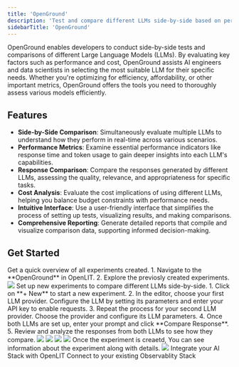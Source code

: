 ```yaml
---
title: 'OpenGround'
description: 'Test and compare different LLMs side-by-side based on performance, cost, and other key metrics'
sidebarTitle: 'OpenGround'
---
```


OpenGround enables developers to conduct side-by-side tests and comparisons of different Large Language Models (LLMs). By evaluating key factors such as performance and cost, OpenGround assists AI engineers and data scientists in selecting the most suitable LLM for their specific needs. Whether you're optimizing for efficiency, affordability, or other important metrics, OpenGround offers the tools you need to thoroughly assess various models efficiently.

## Features

- **Side-by-Side Comparison**: Simultaneously evaluate multiple LLMs to understand how they perform in real-time across various scenarios.
- **Performance Metrics**: Examine essential performance indicators like response time and token usage to gain deeper insights into each LLM's capabilities.
- **Response Comparison**: Compare the responses generated by different LLMs, assessing the quality, relevance, and appropriateness for specific tasks.
- **Cost Analysis**: Evaluate the cost implications of using different LLMs, helping you balance budget constraints with performance needs.
- **Intuitive Interface**: Use a user-friendly interface that simplifies the process of setting up tests, visualizing results, and making comparisons.
- **Comprehensive Reporting**: Generate detailed reports that compile and visualize comparison data, supporting informed decision-making.

## Get Started

<Steps>
  <Step title="List of existing experiments">
    Get a quick overview of all experiments created.
      1. Navigate to the **OpenGround** in OpenLIT.
      2. Explore the previosly created experiments.
    <Frame>
      <img src="/images/docs-openground-1.png" />
    </Frame>
  </Step>
  <Step title="Create a New Experiment">
    Set up new experiments to compare different LLMs side-by-side.
    1. Click on **+ New** to start a new experiment.
    2. In the editor, choose your first LLM provider. Configure the LLM by setting its parameters and enter your API key to enable requests.
    3. Repeat the process for your second LLM provider. Choose the provider and configure its LLM parameters.
    4. Once both LLMs are set up, enter your prompt and click **Compare Response**.
    5. Review and analyze the responses from both LLMs to see how they compare.
    <Frame>
      <img src="/images/docs-openground-2.png" />
      <img src="/images/docs-openground-3.png" />
    </Frame>
    <Frame>
      <img src="/images/docs-openground-4.png" />
      <img src="/images/docs-openground-5.png" />
    </Frame>
  </Step>
  <Step title="View Experiment Details" stepNumber=" ">
    Once the experiment is creaetd, You can see information about the experiment along with details.
    <Frame>
      <img src="/images/docs-openground-5.png" />
    </Frame>
  </Step>
</Steps>

<CardGroup cols={2}>
<Card title="Integrations" href="/latest/sdk/integrations/introduction" icon='circle-nodes'>
Integrate your AI Stack with OpenLIT 
</Card>
<Card title="Connections" href="/latest/sdk/destinations/intro" icon='link'>
Connect to your existing Observablity Stack
</Card>
</CardGroup>
